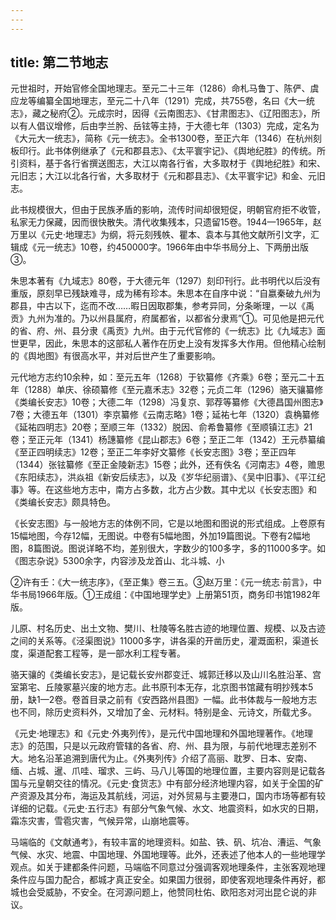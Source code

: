 ```yaml
---
---
---
```

title: 第二节地志
---



元世祖时，开始官修全国地理志。至元二十三年（1286）命札马鲁丁、陈俨、虞应龙等编纂全国地理志，至元二十八年（1291）完成，共755卷，名曰《大一统志》，藏之秘府②。元成宗时，因得《云南图志》、《甘肃图志》、《辽阳图志》，所以有人倡议增修，后由孛兰肹、岳铉等主持，于大德七年（1303）完成，定名为《大元大一统志》，简称《元一统志》。全书1300卷，至正六年（1346）在杭州刻板印行。此书体例继承了《元和郡县志》、《太平寰宇记》、《舆地纪胜》的传统。所引资料，基于各行省撰送图志，大江以南各行省，大多取材于《舆地纪胜》和宋、元旧志；大江以北各行省，大多取材于《元和郡县志》、《太平寰宇记》和金、元旧志。

此书规模很大，但由于民族矛盾的影响，流传时间却很短促，明朝官府拒不收管，私家无力保藏，因而很快散失。清代收集残本，只遗留15卷。1944—1965年，赵万里以《元史·地理志》为纲，将元刻残帙、瞿本、袁本与其他文献所引文字，汇辑成《元一统志》10卷，约450000字。1966年由中华书局分上、下两册出版③。

朱思本著有《九域志》80卷，于大德元年（1297）刻印刊行。此书明代以后没有重版，原刻早已残缺难寻，成为稀有珍本。朱思本在自序中说：“自嬴秦破九州为郡县，中古以下，迄而不改……暇日因取郡集，参考异同，分条晰理，一以《禹贡》九州为准的。乃以州县属府，府属都省，以都省分隶焉”①。可见他是把元代的省、府、州、县分隶《禹贡》九州。由于元代官修的《一统志》比《九域志》面世更早，因此，朱思本的这部私人著作在历史上没有发挥多大作用。但他精心绘制的《舆地图》有很高水平，并对后世产生了重要影响。

元代地方志约10余种，如：至元五年（1268）于钦纂修《齐乘》6卷；至元二十五年（1288）单庆、徐硕纂修《至元嘉禾志》32卷；元贞二年（1296）骆天骧纂修《类编长安志》10卷；大德二年（1298）冯复京、郭荐等纂修《大德昌国州图志》7卷；大德五年（1301）李京纂修《云南志略》1卷；延祐七年（1320）袁桷纂修《延祐四明志》20卷；至顺三年（1332）脱因、俞希鲁纂修《至顺镇江志》21卷；至正元年（1341）杨譓纂修《昆山郡志》6卷；至正二年（1342）王元恭纂编《至正四明续志》12卷；至正二年李好文纂修《长安志图》3卷；至正四年（1344）张铉纂修《至正金陵新志》15卷；此外，还有佚名《河南志》4卷，赡思《东阳续志》，洪焱祖《新安后续志》，以及《岁华纪丽谱》、《吴中旧事》、《平江纪事》等。在这些地方志中，南方占多数，北方占少数。其中尤以《长安志图》和《类编长安志》颇具特色。

《长安志图》与一般地方志的体例不同，它是以地图和图说的形式组成。上卷原有15幅地图，今存12幅，无图说。中卷有5幅地图，外加19篇图说。下卷有2幅地图，8篇图说。图说详略不均，差别很大，字数少的100多字，多的11000多字。如《图志杂说》5300余字，内容涉及龙首山、北斗城、小

②许有壬：《大一统志序》，《至正集》卷三五。③赵万里：《元一统志·前言》，中华书局1966年版。①王成组：《中国地理学史》上册第51页，商务印书馆1982年版。

儿原、村名历史、出土文物、樊川、杜陵等名胜古迹的地理位置、规模、以及古迹之间的关系等。《泾渠图说》11000多字，讲各渠的开凿历史，灌溉面积，渠道长度，渠道配套工程等，是一部水利工程专著。

骆天骧的《类编长安志》，是记载长安州郡变迁、城郭迁移以及山川名胜沿革、宫室第宅、丘陵冢墓兴废的地方志。此书原刊本无存，北京图书馆藏有明抄残本5册，缺1—2卷。卷首目录之前有《安西路州县图》一幅。此书体裁与一般地方志也不同，除历史资料外，又增加了金、元材料。特别是金、元诗文，所载尤多。

《元史·地理志》和《元史·外夷列传》，是元代中国地理和外国地理著作。《地理志》的范围，只是以元政府管辖的各省、府、州、县为限，与前代地理志差别不大。地名沿革追溯到唐代为止。《外夷列传》介绍了高丽、耽罗、日本、安南、缅、占城、暹、爪哇、瑠求、三屿、马八儿等国的地理位置，主要内容则是记载各国与元皇朝交往的情况。《元史·食货志》中有部分经济地理内容，如关于全国的矿产资源及其分布，海运及其航线，河运，对外贸易与主要港口，国内市场等都有较详细的记载。《元史·五行志》有部分气象气候、水文、地震资料，如水灾的日期，霜冻灾害，雪雹灾害，气候异常，山崩地震等。

马端临的《文献通考》，有较丰富的地理资料。如盐、铁、矾、坑冶、漕运、气象气候、水灾、地震、中国地理、外国地理等。此外，还表述了他本人的一些地理学观点。如关于建都条件问题，马端临不同意过分强调客观地理条件，主张客观地理条件应与国力配合，都城才真正安全。如果国力很弱，即使客观地理条件再好，都城也会受威胁，不安全。在河源问题上，他赞同杜佑、欧阳忞对河出昆仑说的非议。